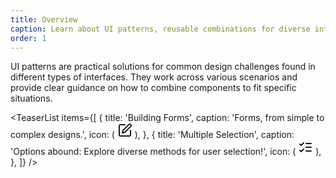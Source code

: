 ```yaml
---
title: Overview
caption: Learn about UI patterns, reusable combinations for diverse interface designs.
order: 1
---
```


UI patterns are practical solutions for common design challenges found in different types of interfaces. They work across various scenarios and provide clear guidance on how to combine components to fit specific situations.

<TeaserList
  items={[
    {
      title: 'Building Forms',
      caption: 'Forms, from simple to complex designs.',
      icon: (
        <svg
          xmlns="http://www.w3.org/2000/svg"
          width="24"
          height="24"
          viewBox="0 0 24 24"
          fill="none"
          stroke="currentColor"
          stroke-width="2"
          stroke-linecap="round"
          stroke-linejoin="round"
        >
          <path d="M12 3H5a2 2 0 0 0-2 2v14a2 2 0 0 0 2 2h14a2 2 0 0 0 2-2v-7" />
          <path d="M18.375 2.625a2.121 2.121 0 1 1 3 3L12 15l-4 1 1-4Z" />
        </svg>
      ),
    },
    {
      title: 'Multiple Selection',
      caption: 'Options abound: Explore diverse methods for user selection!',
      icon: (
        <svg
          xmlns="http://www.w3.org/2000/svg"
          width="24"
          height="24"
          viewBox="0 0 24 24"
          fill="none"
          stroke="currentColor"
          stroke-width="2"
          stroke-linecap="round"
          stroke-linejoin="round"
        >
          <path d="m3 17 2 2 4-4" />
          <path d="m3 7 2 2 4-4" />
          <path d="M13 6h8" />
          <path d="M13 12h8" />
          <path d="M13 18h8" />
        </svg>
      ),
    },
  ]}
/>
